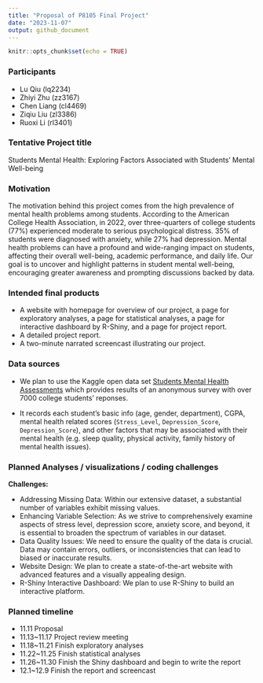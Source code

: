 ```yaml
---
title: "Proposal of P8105 Final Project"
date: "2023-11-07"
output: github_document
---
```


```r
knitr::opts_chunk$set(echo = TRUE)
```

### Participants
* Lu Qiu (lq2234)
* Zhiyi Zhu (zz3167)
* Chen Liang (cl4469)
* Ziqiu Liu (zl3386)
* Ruoxi Li (rl3401)

### Tentative Project title

Students Mental Health: Exploring Factors Associated with Students' Mental Well-being

### Motivation 

The motivation behind this project comes from the high prevalence of mental health problems among students. According to the American College Health Association, in 2022, over three-quarters of college students (77%) experienced moderate to serious psychological distress. 35% of students were diagnosed with anxiety, while 27% had depression. Mental health problems can have a profound and wide-ranging impact on students, affecting their overall well-being, academic performance, and daily life. Our goal is to uncover and highlight patterns in student mental well-being, encouraging greater awareness and prompting discussions backed by data.


### Intended final products

* A website with homepage for overview of our project, a page for exploratory analyses, a page for statistical analyses, a page for interactive dashboard by R-Shiny, and a page for project report.
* A detailed project report.
* A two-minute narrated screencast illustrating our project.

### Data sources

* We plan to use the Kaggle open data set [Students Mental Health Assessments](https://www.kaggle.com/datasets/sonia22222/students-mental-health-assessments/data) which provides results of an anonymous survey with over 7000 college students' reponses. 

* It records each student's basic info (age, gender, department), CGPA, mental health related scores (`Stress_Level`, `Depression_Score`, `Depression_Score`), and other factors that may be associated with their mental health (e.g. sleep quality, physical activity, family history of mental health issues).

### Planned Analyses / visualizations / coding challenges

**Challenges:**

* Addressing Missing Data:
Within our extensive dataset, a substantial number of variables exhibit missing values.
* Enhancing Variable Selection:
As we strive to comprehensively examine aspects of stress level, depression score, anxiety score, and beyond, it is essential to broaden the spectrum of variables in our dataset.
* Data Quality Issues:
We need to ensure the quality of the data is crucial. Data may contain errors, outliers, or inconsistencies that can lead to biased or inaccurate results. 
* Website Design:
We plan to create a state-of-the-art website with advanced features and a visually appealing design.
* R-Shiny Interactive Dashboard: 
We plan to use R-Shiny to build an interactive platform.

### Planned timeline

* 11.11 Proposal
* 11.13~11.17 Project review meeting
* 11.18~11.21 Finish exploratory analyses
* 11.22~11.25 Finish statistical analyses
* 11.26~11.30 Finish the Shiny dashboard and begin to write the report
* 12.1~12.9 Finish the report and screencast



